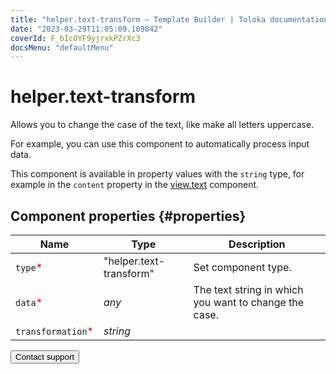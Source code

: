 ```yaml
---
title: "helper.text-transform — Template Builder | Toloka documentation"
date: "2023-03-29T11:05:09.109842"
coverId: F_bIcOYF9yjrxkPZrXc3
docsMenu: "defaultMenu"
---
```



# helper.text-transform

Allows you to change the case of the text, like make all letters uppercase.

For example, you can use this component to automatically process input data.

This component is available in property values with the `string` type, for example in the `content` property in the [view.text](/docs/template-builder/reference/view.text) component.

## Component properties {#properties}

**Name** | **Type** | **Description**
----- | ----- | -----
`type`<span style="color: red">\*</span> | "helper.text-transform" | Set component type.
`data`<span style="color: red">\*</span> | _any_ | The text string in which you want to change the case.
`transformation`<span style="color: red">\*</span> | _string_ | <HelperTextTransformTable1/>

<Button themeColor="light" view="default" size="l" type="link" url="/docs/guide/troubleshooting/support?form-source=template-builder-reference-helper-text-transform">Contact support</Button>